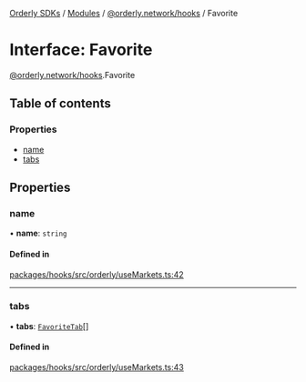 [Orderly SDKs](./../README) / [Modules](./../modules) / [@orderly.network/hooks](./../modules/orderly_network_hooks) / Favorite

# Interface: Favorite

[@orderly.network/hooks](./../modules/orderly_network_hooks).Favorite

## Table of contents

### Properties

- [name](./orderly_network_hooks.Favorite#name)
- [tabs](./orderly_network_hooks.Favorite#tabs)

## Properties

### name

• **name**: `string`

#### Defined in

[packages/hooks/src/orderly/useMarkets.ts:42](./https://gitlab.com/orderlynetwork/orderly-fe/orderly-web/-/blob/3f38d838/packages/hooks/src/orderly/useMarkets.ts#L42)

___

### tabs

• **tabs**: [`FavoriteTab`](./orderly_network_hooks.FavoriteTab)[]

#### Defined in

[packages/hooks/src/orderly/useMarkets.ts:43](./https://gitlab.com/orderlynetwork/orderly-fe/orderly-web/-/blob/3f38d838/packages/hooks/src/orderly/useMarkets.ts#L43)
